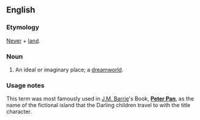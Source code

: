 ==English==
===Etymology===
[[never|Never]] + [[land]].

===Noun===
{{en-noun}}

# An ideal or imaginary place; a [[dreamworld]]. 

===Usage notes===
This term was most famously used in [[w:J.M. Barrie|J.M. Barrie]]'s Book, '''[[w:Peter Pan|Peter Pan]]''', as the name of the fictional island that the Darling children travel to with the title character.